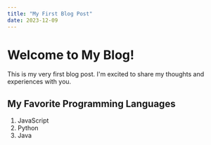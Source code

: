 ```yaml
---
title: "My First Blog Post"
date: 2023-12-09
---
```


# Welcome to My Blog!

This is my very first blog post. I'm excited to share my thoughts and experiences with you.

## My Favorite Programming Languages

1. JavaScript
2. Python
3. Java